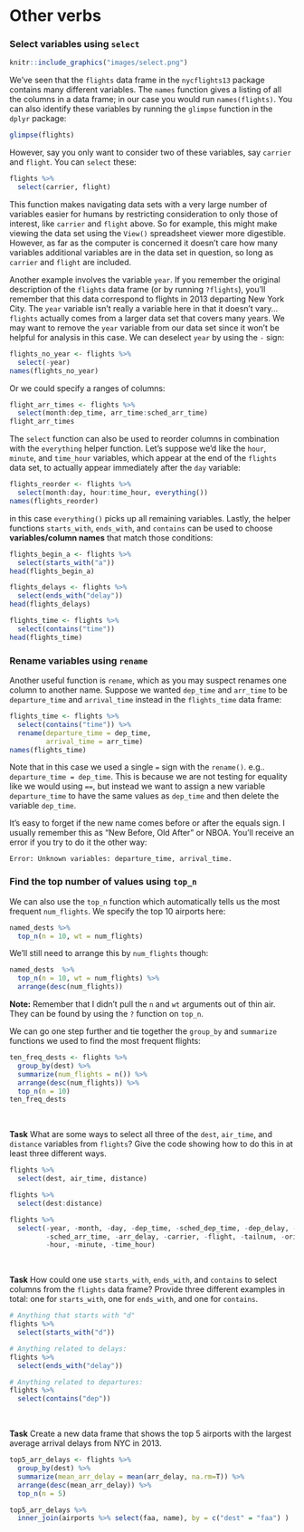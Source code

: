 # Other verbs {-}

### Select variables using `select` {-}

```r
knitr::include_graphics("images/select.png")
```

We've seen that the `flights` data frame in the `nycflights13` package contains many different variables. The `names` function gives a listing of all the columns in a data frame; in our case you would run `names(flights)`. You can also identify these variables by running the `glimpse` function in the `dplyr` package:

```r
glimpse(flights)
```

However, say you only want to consider two of these variables, say `carrier` and `flight`. You can `select` these:

```r
flights %>% 
  select(carrier, flight)
```

This function makes navigating data sets with a very large number of variables easier for humans by restricting consideration to only those of interest, like `carrier` and `flight` above. So for example, this might make viewing the data set using the `View()` spreadsheet viewer more digestible. However, as far as the computer is concerned it doesn't care how many variables additional variables are in the data set in question, so long as `carrier` and `flight` are included.

Another example involves the variable `year`. If you remember the original description of the `flights` data frame (or by running `?flights`), you'll remember that this data correspond to flights in 2013 departing New York City.  The `year` variable isn't really a variable here in that it doesn't vary... `flights` actually comes from a larger data set that covers many years.  We may want to remove the `year` variable from our data set since it won't be helpful for analysis in this case. We can deselect `year` by using the `-` sign:

```r
flights_no_year <- flights %>% 
  select(-year)
names(flights_no_year)
```

Or we could specify a ranges of columns:

```r
flight_arr_times <- flights %>% 
  select(month:dep_time, arr_time:sched_arr_time)
flight_arr_times
```

The `select` function can also be used to reorder columns in combination with the `everything` helper function.  Let's suppose we'd like the `hour`, `minute`, and `time_hour` variables, which appear at the end of the `flights` data set, to actually appear immediately after the `day` variable:

```r
flights_reorder <- flights %>% 
  select(month:day, hour:time_hour, everything())
names(flights_reorder)
```

in this case `everything()` picks up all remaining variables. Lastly, the helper functions `starts_with`, `ends_with`, and `contains` can be used to choose **variables/column names** that match those conditions:

```r
flights_begin_a <- flights %>% 
  select(starts_with("a"))
head(flights_begin_a)
```

```r
flights_delays <- flights %>% 
  select(ends_with("delay"))
head(flights_delays)
```

```r
flights_time <- flights %>% 
  select(contains("time"))
head(flights_time)
```


### Rename variables using `rename` {-}

Another useful function is `rename`, which as you may suspect renames one column to another name.  Suppose we wanted `dep_time` and `arr_time` to be `departure_time` and `arrival_time` instead in the `flights_time` data frame:

```r
flights_time <- flights %>% 
  select(contains("time")) %>% 
  rename(departure_time = dep_time,
         arrival_time = arr_time)
names(flights_time)
```

Note that in this case we used a single `=` sign with the `rename()`. e.g.. `departure_time = dep_time`. This is because we are not testing for equality like we would using `==`, but instead we want to assign a new variable `departure_time` to have the same values as `dep_time` and then delete the variable `dep_time`.

It's easy to forget if the new name comes before or after the equals sign.  I usually remember this as "New Before, Old After" or NBOA. You'll receive an error if you try to do it the other way:

```
Error: Unknown variables: departure_time, arrival_time.
```

### Find the top number of values using `top_n` {-}

We can also use the `top_n` function which automatically tells us the most frequent `num_flights`.  We specify the top 10 airports here:

```r
named_dests %>% 
  top_n(n = 10, wt = num_flights)
```

We'll still need to arrange this by `num_flights` though:

```r
named_dests  %>% 
  top_n(n = 10, wt = num_flights) %>% 
  arrange(desc(num_flights))
```

**Note:** Remember that I didn't pull the `n` and `wt` arguments out of thin air.  They can be found by using the `?` function on `top_n`.

We can go one step further and tie together the `group_by` and `summarize` functions we used to find the most frequent flights:

```r
ten_freq_dests <- flights %>%
  group_by(dest) %>%
  summarize(num_flights = n()) %>%
  arrange(desc(num_flights)) %>%
  top_n(n = 10) 
ten_freq_dests
```

<br>

**Task**
What are some ways to select all three of the `dest`, `air_time`, and `distance` variables from `flights`?  Give the code showing how to do this in at least three different ways.

```r
flights %>% 
  select(dest, air_time, distance)

flights %>% 
  select(dest:distance)

flights %>% 
  select(-year, -month, -day, -dep_time, -sched_dep_time, -dep_delay, -arr_time,
         -sched_arr_time, -arr_delay, -carrier, -flight, -tailnum, -origin, 
         -hour, -minute, -time_hour)
```

<br>

**Task**
How could one use `starts_with`, `ends_with`, and `contains` to select columns from the `flights` data frame?  Provide three different examples in total: one for `starts_with`, one for `ends_with`, and one for `contains`.

```r
# Anything that starts with "d"
flights %>% 
  select(starts_with("d"))

# Anything related to delays:
flights %>% 
  select(ends_with("delay"))

# Anything related to departures:
flights %>% 
  select(contains("dep"))
```

<br>

**Task**
Create a new data frame that shows the top 5 airports with the largest average arrival delays from NYC in 2013.

```r
top5_arr_delays <- flights %>%
  group_by(dest) %>%
  summarize(mean_arr_delay = mean(arr_delay, na.rm=T)) %>%
  arrange(desc(mean_arr_delay)) %>%
  top_n(n = 5)

top5_arr_delays %>% 
  inner_join(airports %>% select(faa, name), by = c("dest" = "faa") )
```

<br>
<br>

